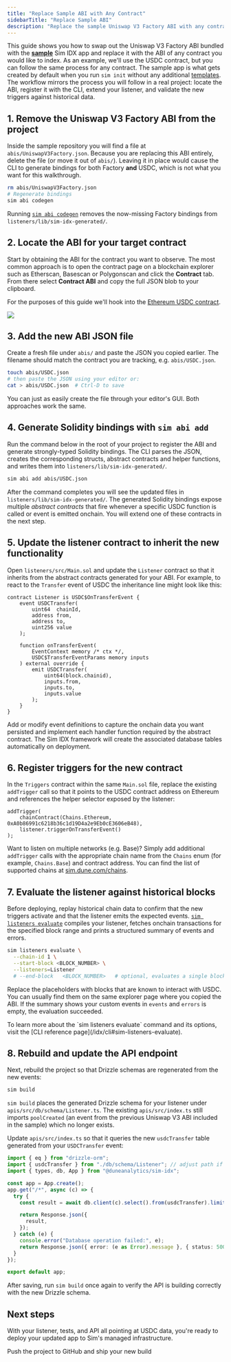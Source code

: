 ```yaml
---
title: "Replace Sample ABI with Any Contract"
sidebarTitle: "Replace Sample ABI"
description: "Replace the sample Uniswap V3 Factory ABI with any contract's ABI in your Sim IDX app."
---
```


This guide shows you how to swap out the Uniswap V3 Factory ABI bundled with the [**sample**](https://github.com/duneanalytics/sim-idx-example-sample-app) Sim IDX app and replace it with the ABI of any contract you would like to index. As an example, we'll use the USDC contract, but you can follow the same process for any contract. The sample app is what gets created by default when you run `sim init` without any additional [templates](/idx/resources/templates). The workflow mirrors the process you will follow in a real project: locate the ABI, register it with the CLI, extend your listener, and validate the new triggers against historical data.

## 1. Remove the Uniswap V3 Factory ABI from the project

Inside the sample repository you will find a file at `abis/UniswapV3Factory.json`. Because you are replacing this ABI entirely, delete the file (or move it out of `abis/`). Leaving it in place would cause the CLI to generate bindings for both Factory **and** USDC, which is not what you want for this walkthrough.

```bash
rm abis/UniswapV3Factory.json
# Regenerate bindings
sim abi codegen
```

Running [`sim abi codegen`](/idx/cli#sim-abi-codegen) removes the now-missing Factory bindings from `listeners/lib/sim-idx-generated/`.

## 2. Locate the ABI for your target contract

Start by obtaining the ABI for the contract you want to observe. The most common approach is to open the contract page on a blockchain explorer such as Etherscan, Basescan or Polygonscan and click the **Contract** tab. From there select **Contract ABI** and copy the full JSON blob to your clipboard.

For the purposes of this guide we'll hook into the [Ethereum USDC contract](https://etherscan.io/token/0xa0b86991c6218b36c1d19d4a2e9eb0ce3606eb48#code).

<Frame>
  <img src="/images/idx/guides/swap-abi/usdc-contract-abi.png" />
</Frame>

## 3. Add the new ABI JSON file

Create a fresh file under `abis/` and paste the JSON you copied earlier. The filename should match the contract you are tracking, e.g. `abis/USDC.json`.

```bash
touch abis/USDC.json
# then paste the JSON using your editor or:
cat > abis/USDC.json  # Ctrl-D to save
```

You can just as easily create the file through your editor's GUI. Both approaches work the same.

## 4. Generate Solidity bindings with `sim abi add`

Run the command below in the root of your project to register the ABI and generate strongly-typed Solidity bindings. The CLI parses the JSON, creates the corresponding structs, abstract contracts and helper functions, and writes them into `listeners/lib/sim-idx-generated/`.

```bash
sim abi add abis/USDC.json
```

After the command completes you will see the updated files in `listeners/lib/sim-idx-generated/`. The generated Solidity bindings expose multiple *abstract contracts* that fire whenever a specific USDC function is called or event is emitted onchain. You will extend one of these contracts in the next step.

## 5. Update the listener contract to inherit the new functionality

Open `listeners/src/Main.sol` and update the `Listener` contract so that it inherits from the abstract contracts generated for your ABI. For example, to react to the `Transfer` event of USDC the inheritance line might look like this:

```solidity Main.sol
contract Listener is USDC$OnTransferEvent {
    event USDCTransfer(
        uint64  chainId,
        address from,
        address to,
        uint256 value
    );

    function onTransferEvent(
        EventContext memory /* ctx */,
        USDC$TransferEventParams memory inputs
    ) external override {
        emit USDCTransfer(
            uint64(block.chainid),
            inputs.from,
            inputs.to,
            inputs.value
        );
    }
}
```

Add or modify event definitions to capture the onchain data you want persisted and implement each handler function required by the abstract contract. The Sim IDX framework will create the associated database tables automatically on deployment.

## 6. Register triggers for the new contract

In the `Triggers` contract within the same `Main.sol` file, replace the existing `addTrigger` call so that it points to the USDC contract address on Ethereum and references the helper selector exposed by the listener:

```solidity Main.sol
addTrigger(
    chainContract(Chains.Ethereum, 0xA0b86991c6218b36c1d19D4a2e9Eb0cE3606eB48),
    listener.triggerOnTransferEvent()
);
```

Want to listen on multiple networks (e.g. Base)? Simply add additional `addTrigger` calls with the appropriate chain name from the `Chains` enum (for example, `Chains.Base`) and contract address. You can find the list of supported chains at [sim.dune.com/chains](https://sim.dune.com/chains).

## 7. Evaluate the listener against historical blocks

Before deploying, replay historical chain data to confirm that the new triggers activate and that the listener emits the expected events. [`sim listeners evaluate`](/idx/cli#sim-listeners-evaluate) compiles your listener, fetches onchain transactions for the specified block range and prints a structured summary of events and errors.

```bash
sim listeners evaluate \
  --chain-id 1 \
  --start-block <BLOCK_NUMBER> \
  --listeners=Listener
  # --end-block   <BLOCK_NUMBER>   # optional, evaluates a single block if omitted
```

Replace the placeholders with blocks that are known to interact with USDC. You can usually find them on the same explorer page where you copied the ABI. If the summary shows your custom events in `events` and `errors` is empty, the evaluation succeeded.

<Note>
To learn more about the `sim listeners evaluate` command and its options, visit the [CLI reference page](/idx/cli#sim-listeners-evaluate).
</Note>

## 8. Rebuild and update the API endpoint

Next, rebuild the project so that Drizzle schemas are regenerated from the new events:

```bash
sim build
```

`sim build` places the generated Drizzle schema for your listener under `apis/src/db/schema/Listener.ts`. The existing `apis/src/index.ts` still imports `poolCreated` (an event from the previous Uniswap V3 ABI included in the sample) which no longer exists.

Update `apis/src/index.ts` so that it queries the new `usdcTransfer` table generated from your `USDCTransfer` event:

```typescript index.ts
import { eq } from "drizzle-orm";
import { usdcTransfer } from "./db/schema/Listener"; // adjust path if needed
import { types, db, App } from "@duneanalytics/sim-idx";

const app = App.create();
app.get("/*", async (c) => {
  try {
    const result = await db.client(c).select().from(usdcTransfer).limit(10);

    return Response.json({
      result,
    });
  } catch (e) {
    console.error("Database operation failed:", e);
    return Response.json({ error: (e as Error).message }, { status: 500 });
  }
});

export default app;
```

After saving, run `sim build` once again to verify the API is building correctly with the new Drizzle schema.

## Next steps

With your listener, tests, and API all pointing at USDC data, you're ready to deploy your updated app to Sim's managed infrastructure.

<Columns cols={1}>
  <Card title="Deploy your updated app" href="/idx/deployment">
    Push the project to GitHub and ship your new build
  </Card>
</Columns>

